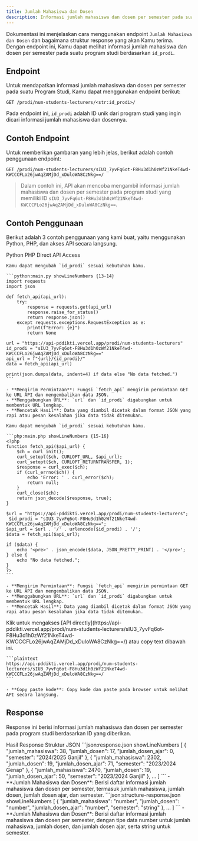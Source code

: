 ```yaml
---
title: Jumlah Mahasiswa dan Dosen
description: Informasi jumlah mahasiswa dan dosen per semester pada suatu program studi berdasarkan id_prodi.
---
```


Dokumentasi ini menjelaskan cara menggunakan endpoint `Jumlah Mahasiswa dan Dosen` dan bagaimana struktur response yang akan Kamu terima. Dengan endpoint ini, Kamu dapat melihat informasi jumlah mahasiswa dan dosen per semester pada suatu program studi berdasarkan `id_prodi`.

## Endpoint

Untuk mendapatkan informasi jumlah mahasiswa dan dosen per semester pada suatu Program Studi, Kamu dapat menggunakan endpoint berikut:

```plaintext
GET /prodi/num-students-lecturers/<str:id_prodi>/
```

Pada endpoint ini, `id_prodi` adalah ID unik dari program studi yang ingin dicari informasi jumlah mahasiswa dan dosennya.

## Contoh Endpoint

Untuk memberikan gambaran yang lebih jelas, berikut adalah contoh penggunaan endpoint:

```plaintext
GET /prodi/num-students-lecturers/sIU3_7yvFq6ot-F8Hu3d1h0zWf21NkeT4wd-KWCCCFLo26jwAqZAMjDd_xDuloWA8CzNkg==/
```

> Dalam contoh ini, API akan mencoba mengambil informasi jumlah mahasiswa dan dosen per semester pada program studi yang memiliki ID `sIU3_7yvFq6ot-F8Hu3d1h0zWf21NkeT4wd-KWCCCFLo26jwAqZAMjDd_xDuloWA8CzNkg==`.

## Contoh Penggunaan

Berikut adalah 3 contoh penggunaan yang kami buat, yaitu menggunakan Python, PHP, dan akses API secara langsung.

<Tabs defaultValue="python" className="pt-5 pb-1">
  <TabsList>
    <TabsTrigger value="python">Python</TabsTrigger>
    <TabsTrigger value="php">PHP</TabsTrigger>
    <TabsTrigger value="direct">Direct API Access</TabsTrigger>
  </TabsList>
  <TabsContent value="python">

    Kamu dapat mengubah `id_prodi` sesuai kebutuhan kamu.

    ```python:main.py showLineNumbers {13-14}
    import requests
    import json

    def fetch_api(api_url):
        try:
            response = requests.get(api_url)
            response.raise_for_status()
            return response.json()
        except requests.exceptions.RequestException as e:
            print(f"Error: {e}")
            return None

    url = "https://api-pddikti.vercel.app/prodi/num-students-lecturers"
    id_prodi = "sIU3_7yvFq6ot-F8Hu3d1h0zWf21NkeT4wd-KWCCCFLo26jwAqZAMjDd_xDuloWA8CzNkg=="
    api_url = f"{url}/{id_prodi}/"
    data = fetch_api(api_url)

    print(json.dumps(data, indent=4) if data else "No data fetched.")
    ```

    - **Mengirim Permintaan**: Fungsi `fetch_api` mengirim permintaan GET ke URL API dan mengembalikan data JSON.
    - **Menggabungkan URL**: `url` dan `id_prodi` digabungkan untuk membentuk URL lengkap.
    - **Mencetak Hasil**: Data yang diambil dicetak dalam format JSON yang rapi atau pesan kesalahan jika data tidak ditemukan.
  </TabsContent>
  <TabsContent value="php">

    Kamu dapat mengubah `id_prodi` sesuai kebutuhan kamu.

    ```php:main.php showLineNumbers {15-16}
    <?php
    function fetch_api($api_url) {
        $ch = curl_init();
        curl_setopt($ch, CURLOPT_URL, $api_url);
        curl_setopt($ch, CURLOPT_RETURNTRANSFER, 1);
        $response = curl_exec($ch);
        if (curl_errno($ch)) {
            echo 'Error: ' . curl_error($ch);
            return null;
        }
        curl_close($ch);
        return json_decode($response, true);
    }

    $url = "https://api-pddikti.vercel.app/prodi/num-students-lecturers";
     $id_prodi = "sIU3_7yvFq6ot-F8Hu3d1h0zWf21NkeT4wd-KWCCCFLo26jwAqZAMjDd_xDuloWA8CzNkg==";
    $api_url = $url . '/' . urlencode($id_prodi) . '/';
    $data = fetch_api($api_url);

    if ($data) {
        echo '<pre>' . json_encode($data, JSON_PRETTY_PRINT) . '</pre>';
    } else {
        echo "No data fetched.";
    }
    ?>
    ```

    - **Mengirim Permintaan**: Fungsi `fetch_api` mengirim permintaan GET ke URL API dan mengembalikan data JSON.
    - **Menggabungkan URL**: `url` dan `id_prodi` digabungkan untuk membentuk URL lengkap.
    - **Mencetak Hasil**: Data yang diambil dicetak dalam format JSON yang rapi atau pesan kesalahan jika data tidak ditemukan.
  </TabsContent>
  <TabsContent value="direct">
    Klik untuk mengakses [API directly](https://api-pddikti.vercel.app/prodi/num-students-lecturers/sIU3_7yvFq6ot-F8Hu3d1h0zWf21NkeT4wd-KWCCCFLo26jwAqZAMjDd_xDuloWA8CzNkg==/) atau copy text dibawah ini.

    ```plaintext
    https://api-pddikti.vercel.app/prodi/num-students-lecturers/sIU3_7yvFq6ot-F8Hu3d1h0zWf21NkeT4wd-KWCCCFLo26jwAqZAMjDd_xDuloWA8CzNkg==/
    ```

    - **Copy paste kode**: Copy kode dan paste pada browser untuk melihat API secara langsung.
  </TabsContent>
</Tabs>

## Response

Response ini berisi informasi jumlah mahasiswa dan dosen per semester pada program studi berdasarkan ID yang diberikan.

<Tabs defaultValue="hasil" className="pt-5 pb-1">
  <TabsList>
    <TabsTrigger value="hasil">Hasil Response</TabsTrigger>
    <TabsTrigger value="struktur">Struktur JSON</TabsTrigger>
  </TabsList>
  <TabsContent value="hasil">
    ```json:response.json showLineNumbers
    [
        {
            "jumlah_mahasiswa": 38,
            "jumlah_dosen": 17,
            "jumlah_dosen_ajar": 0,
            "semester": "2024/2025 Ganjil"
        },
        {
            "jumlah_mahasiswa": 2302,
            "jumlah_dosen": 19,
            "jumlah_dosen_ajar": 71,
            "semester": "2023/2024 Genap"
        },
        {
            "jumlah_mahasiswa": 2470,
            "jumlah_dosen": 19,
            "jumlah_dosen_ajar": 50,
            "semester": "2023/2024 Ganjil"
        },
        ...
    ]
    ```
    - **Jumlah Mahasiswa dan Dosen**: Berisi daftar informasi jumlah mahasiswa dan dosen per semester, termasuk jumlah mahasiswa, jumlah dosen, jumlah dosen ajar, dan semester.
  </TabsContent>
  <TabsContent value="struktur">
    ```json:structure-response.json showLineNumbers
    [
        {
            "jumlah_mahasiswa": "number",
            "jumlah_dosen": "number",
             "jumlah_dosen_ajar": "number",
            "semester": "string"
        },
        ...
    ]
    ```
    -  **Jumlah Mahasiswa dan Dosen**: Berisi daftar informasi jumlah mahasiswa dan dosen per semester, dengan tipe data number untuk jumlah mahasiswa, jumlah dosen, dan jumlah dosen ajar, serta string untuk semester.
  </TabsContent>
</Tabs>